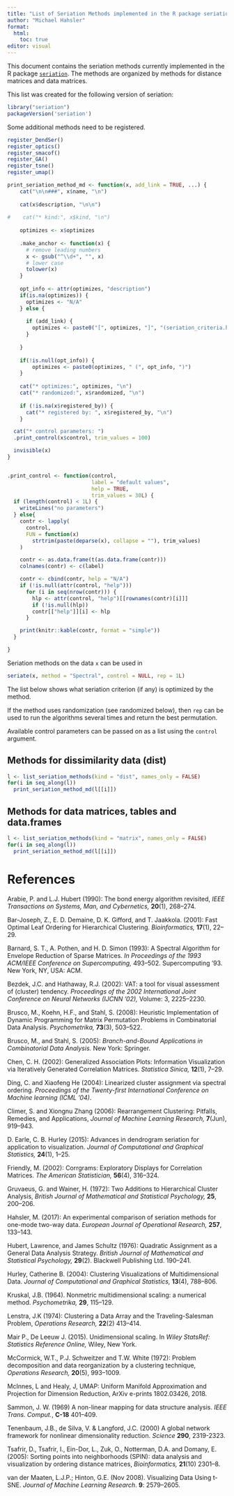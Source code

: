 ```yaml
---
title: "List of Seriation Methods implemented in the R package seriation"
author: "Michael Hahsler"
format: 
  html:
    toc: true
editor: visual
---
```


This document contains the seriation methods currently implemented in the R package [`seriation`](https://github.com/mhahsler/seriation). The methods are organized by methods for distance matrices and data matrices.

This list was created for the following version of seriation:

```r
library("seriation")
packageVersion('seriation')
```

Some additional methods need to be registered.

```r
register_DendSer()
register_optics()
register_smacof()
register_GA()
register_tsne()
register_umap()
```

```r
print_seriation_method_md <- function(x, add_link = TRUE, ...) {
    cat("\n\n###", x$name, "\n")
  
    cat(x$description, "\n\n")
    
#    cat("* kind:", x$kind, "\n")
    
    optimizes <- x$optimizes
    
    .make_anchor <- function(x) {
      # remove leading numbers
      x <- gsub("^\\d+", "", x)
      # lower case
      tolower(x)
    }
    
    opt_info <- attr(optimizes, "description")
    if(is.na(optimizes)) {
      optimizes <- "N/A"
    } else {
      
      if (add_link) {
        optimizes <- paste0("[", optimizes, "]", "(seriation_criteria.html#", .make_anchor(optimizes) ,")")
      }
   
    }
      
    if(!is.null(opt_info)) {
        optimizes <- paste0(optimizes, " (", opt_info, ")")
    }
     
    cat("* optimizes:", optimizes, "\n")
    cat("* randomized:", x$randomized, "\n")
    
    if (!is.na(x$registered_by)) {
      cat("* registered by: ", x$registered_by, "\n")
    }

  cat("* control parameters: ")
  .print_control(x$control, trim_values = 100)

  invisible(x)
}


.print_control <- function(control,
                           label = "default values",
                           help = TRUE,
                           trim_values = 30L) {
  if (length(control) < 1L) {
    writeLines("no parameters")
  } else{
    contr <- lapply(
      control,
      FUN = function(x)
        strtrim(paste(deparse(x), collapse = ""), trim_values)
    )

    contr <- as.data.frame(t(as.data.frame(contr)))
    colnames(contr) <- c(label)

    contr <- cbind(contr, help = "N/A")
    if (!is.null(attr(control, "help")))
      for (i in seq(nrow(contr))) {
        hlp <- attr(control, "help")[[rownames(contr)[i]]]
        if (!is.null(hlp))
        contr[["help"]][i] <- hlp
      }

    print(knitr::kable(contr, format = "simple"))
  }

}
```

Seriation methods on the data `x` can be used in

```r
seriate(x, method = "Spectral", control = NULL, rep = 1L)
```

The list below shows what seriation criterion (if any) is optimized by the method.

If the method uses randomization (see randomized below), then `rep` can be used to run the algorithms several times and return the best permutation.

Available control parameters can be passed on as a list using the `control` argument.

## Methods for dissimilarity data (dist)

```r
l <- list_seriation_methods(kind = "dist", names_only = FALSE)
for(i in seq_along(l))
  print_seriation_method_md(l[[i]])
```

## Methods for data matrices, tables and data.frames

```r
l <- list_seriation_methods(kind = "matrix", names_only = FALSE)
for(i in seq_along(l))
  print_seriation_method_md(l[[i]])
```

# References

Arabie, P. and L.J. Hubert (1990): The bond energy algorithm revisited, *IEEE Transactions on Systems, Man, and Cybernetics,* **20**(1), 268--274. \doi{10.1109/21.47829}

Bar-Joseph, Z., E. D. Demaine, D. K. Gifford, and T. Jaakkola. (2001): Fast Optimal Leaf Ordering for Hierarchical Clustering. *Bioinformatics,* **17**(1), 22--29. \doi{10.1093/bioinformatics/17.suppl_1.S22}

Barnard, S. T., A. Pothen, and H. D. Simon (1993): A Spectral Algorithm for Envelope Reduction of Sparse Matrices. *In Proceedings of the 1993 ACM/IEEE Conference on Supercomputing,* 493--502. Supercomputing '93. New York, NY, USA: ACM. \url{https://ieeexplore.ieee.org/document/1263497}

Bezdek, J.C. and Hathaway, R.J. (2002): VAT: a tool for visual assessment of (cluster) tendency. *Proceedings of the 2002 International Joint Conference on Neural Networks (IJCNN '02),* Volume: 3, 2225--2230. \doi{10.1109/IJCNN.2002.1007487}

Brusco, M., Koehn, H.F., and Stahl, S. (2008): Heuristic Implementation of Dynamic Programming for Matrix Permutation Problems in Combinatorial Data Analysis. *Psychometrika,* **73**(3), 503--522. \doi{10.1007/s11336-007-9049-5}

Brusco, M., and Stahl, S. (2005): *Branch-and-Bound Applications in Combinatorial Data Analysis.* New York: Springer. \doi{10.1007/0-387-28810-4}

Chen, C. H. (2002): Generalized Association Plots: Information Visualization via Iteratively Generated Correlation Matrices. *Statistica Sinica,* **12**(1), 7--29.

Ding, C. and Xiaofeng He (2004): Linearized cluster assignment via spectral ordering. *Proceedings of the Twenty-first International Conference on Machine learning (ICML '04)*. \doi{10.1145/1015330.1015407}

Climer, S. and Xiongnu Zhang (2006): Rearrangement Clustering: Pitfalls, Remedies, and Applications, *Journal of Machine Learning Research,* **7**(Jun), 919--943.

D. Earle, C. B. Hurley (2015): Advances in dendrogram seriation for application to visualization. *Journal of Computational and Graphical Statistics,* **24**(1), 1--25.

Friendly, M. (2002): Corrgrams: Exploratory Displays for Correlation Matrices. *The American Statistician,* **56**(4), 316--324. \doi{10.1198/000313002533}

Gruvaeus, G. and Wainer, H. (1972): Two Additions to Hierarchical Cluster Analysis, *British Journal of Mathematical and Statistical Psychology,* **25**, 200--206. \doi{10.1111/j.2044-8317.1972.tb00491.x}

Hahsler, M. (2017): An experimental comparison of seriation methods for one-mode two-way data. *European Journal of Operational Research,* **257**, 133--143. \doi{10.1016/j.ejor.2016.08.066}

Hubert, Lawrence, and James Schultz (1976): Quadratic Assignment as a General Data Analysis Strategy. *British Journal of Mathematical and Statistical Psychology,* **29**(2). Blackwell Publishing Ltd. 190--241. \doi{10.1111/j.2044-8317.1976.tb00714.x}

Hurley, Catherine B. (2004): Clustering Visualizations of Multidimensional Data. *Journal of Computational and Graphical Statistics,* **13**(4), 788--806. \doi{10.1198/106186004X12425}

Kruskal, J.B. (1964). Nonmetric multidimensional scaling: a numerical method. *Psychometrika,* **29**, 115--129.

Lenstra, J.K (1974): Clustering a Data Array and the Traveling-Salesman Problem, *Operations Research,* **22**(2) 413--414. \doi{10.1287/opre.22.2.413}

Mair P., De Leeuw J. (2015). Unidimensional scaling. In *Wiley StatsRef: Statistics Reference Online,* Wiley, New York. \doi{10.1002/9781118445112.stat06462.pub2}

McCormick, W.T., P.J. Schweitzer and T.W. White (1972): Problem decomposition and data reorganization by a clustering technique, *Operations Research,* **20**(5), 993--1009. \doi{10.1287/opre.20.5.993}

McInnes, L and Healy, J, UMAP: Uniform Manifold Approximation and Projection for Dimension Reduction, ArXiv e-prints 1802.03426, 2018.

Sammon, J. W. (1969) A non-linear mapping for data structure analysis. *IEEE Trans. Comput.*, **C-18** 401--409.

Tenenbaum, J.B., de Silva, V. & Langford, J.C. (2000) A global network framework for nonlinear dimensionality reduction. *Science* **290**, 2319-2323.

Tsafrir, D., Tsafrir, I., Ein-Dor, L., Zuk, O., Notterman, D.A. and Domany, E. (2005): Sorting points into neighborhoods (SPIN): data analysis and visualization by ordering distance matrices, *Bioinformatics,* **21**(10) 2301--8. \doi{10.1093/bioinformatics/bti329}

van der Maaten, L.J.P.; Hinton, G.E. (Nov 2008). Visualizing Data Using t-SNE. *Journal of Machine Learning Research*. **9**: 2579--2605.
